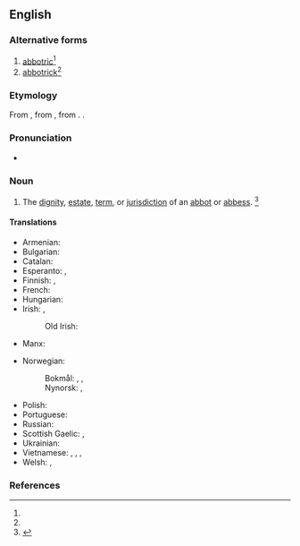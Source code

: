 ==English==

===Alternative forms===
# [[abbotric]]<ref name=SOED/>
# [[abbotrick]]<ref name=SOED/>

===Etymology===
From {{inh|en|enm|abbatie}}, from {{der|en|LL|abbātia}}, from {{m|la|[[abbās]], [[abbātis]]||abbot}}. {{doublet|en|abbey}}.

===Pronunciation===
* {{a|US}} {{IPA|/ˈæb.ə.si/|lang=en}}

===Noun===
{{en-noun|abbacies}}

# The [[dignity]], [[estate]], [[term]], or [[jurisdiction]] of an [[abbot]] or [[abbess]]. {{defdate|First attested around 1350 to 1470.}}<ref name=SOED>{{R:SOED5|page=3}}</ref>

====Translations====
{{trans-top|dignity, estate, or jurisdiction of an abbot}}
* Armenian: {{t+|hy|աբբայություն}}
* Bulgarian: {{t+|bg|аба́тство|n}}
* Catalan: {{t+|ca|abadia|f}}
* Esperanto: {{t|eo|abateco}}, {{t|eo|abata jurisdikcio}}
* Finnish: {{t|fi|[[apotti|apotin]] [[virka]]}}, {{t|fi|[[apotti|apotin]] [[arvo]]}}
* French: {{t+|fr|abbatiat|m}}
* Hungarian: {{t+|hu|apátság}}
* Irish: {{t|ga|abacht|f}}, {{t|ga|abdhaine|f}} {{qualifier|rare}}
*: Old Irish: {{t|sga|apdaine|f}}
* Manx: {{t|gv|abbaght|f}}
{{trans-mid}}
* Norwegian:
*: Bokmål: {{t|no|abbeddømme}}, {{t|no|abbedgjeld}}, {{t|no|abbedverdighet}}
*: Nynorsk: {{t|nn|abbeddømme}}, {{t|nn|abbedgjeld}}
* Polish: {{t+|pl|opactwo|n}}
* Portuguese: {{t+|pt|abadia|f}}
* Russian: {{t+|ru|абба́тство|n}}
* Scottish Gaelic: {{t|gd|abaideachd|f}}, {{t|gd|luamhnachd|f}}
* Ukrainian: {{t+|uk|аба́тство|n}}
* Vietnamese: {{t|vi|[[chức vị]] [[trưởng tu viện]]}}, {{t|vi|[[quyền hạn]] trưởng tu viện}}, {{t|vi|chức vị [[viện chủ]] [[tu viện]]}}, {{t|vi|quyền hạn viện chủ tu viện}}
* Welsh: {{t|cy|abadaeth|f}}, {{t|cy|abadiaeth|f}}
{{trans-bottom}}

===References===
<references/>